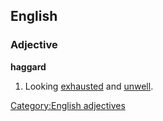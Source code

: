 ==English==

===Adjective===
'''haggard'''
# Looking [[exhausted]] and [[unwell]].
[[Category:English adjectives]]